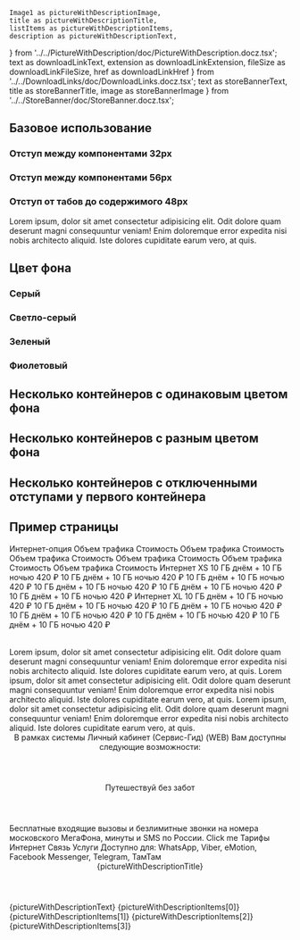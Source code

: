     Image1 as pictureWithDescriptionImage,
    title as pictureWithDescriptionTitle,
    listItems as pictureWithDescriptionItems,
    description as pictureWithDescriptionText,
} from '../../PictureWithDescription/doc/PictureWithDescription.docz.tsx';
    text as downloadLinkText,
    extension as downloadLinkExtension,
    fileSize as downloadLinkFileSize,
    href as downloadLinkHref
} from '../../DownloadLinks/doc/DownloadLinks.docz.tsx';
    text as storeBannerText,
    title as storeBannerTitle,
    image as storeBannerImage
} from '../../StoreBanner/doc/StoreBanner.docz.tsx';

## Базовое использование

### Отступ между компонентами 32px

<Playground>
    <Container>
        <TitleDescriptionBox
            title="Интернет"
            description="При подключении тарифа на вашем счёте должна быть сумма, достаточная для списания абонентской платы за месяц и дополнительных услуг, указанных в заявке."
            hAlign="center"
        />
        <ButtonLinkBox
            buttonTitle="Кнопка"
            buttonUrl="#"
            hAlign="center"
        />
    </Container>
</Playground>

### Отступ между компонентами 56px

<Playground>
    <Container >
        <TitleDescriptionBox
            title="Интернет"
            description="При подключении тарифа на вашем счёте должна быть сумма, достаточная для списания абонентской платы за месяц и дополнительных услуг, указанных в заявке."
            hAlign="center"
        />
        <BenefitsIcons
            items={benefitsIconsContent}
            iconPosition="center-top"
        />
    </Container>
</Playground>

### Отступ от табов до содержимого 48px

<Playground>
    <Container>
        <TabsBox>
            <TabBox title="Таб 1">
                <BenefitsPictures
                    items={threeItemsBenefitsPictures}
                />
            </TabBox>
            <TabBox title="Таб 2">
                <BenefitsIcons
                    items={benefitsIconsContent}
                    iconPosition="center-top"
                />
                <AccordionBox title="Accordion title" hCenterAlignWide>
                    <Paragraph>
                        Lorem ipsum, dolor sit amet consectetur adipisicing elit. Odit dolore quam deserunt magni consequuntur veniam!
                        Enim doloremque error expedita nisi nobis architecto aliquid. Iste dolores cupiditate earum vero, at quis.
                    </Paragraph>
                </AccordionBox>
            </TabBox>
        </TabsBox>
        <ButtonLinkBox
            buttonTitle="Кнопка"
            buttonUrl="#"
            hAlign="center"
        />
    </Container>
</Playground>


## Цвет фона

### Серый

<Playground>
    <Container backgroundColor="gray">
        <TitleDescriptionBox
            title="Интернет"
            description="При подключении тарифа на вашем счёте должна быть сумма, достаточная для списания абонентской платы за месяц и дополнительных услуг, указанных в заявке."
            hAlign="center"
        />
    </Container>
</Playground>

### Светло-серый

<Playground>
    <Container backgroundColor="light-gray">
        <TitleDescriptionBox
            title="Интернет"
            description="При подключении тарифа на вашем счёте должна быть сумма, достаточная для списания абонентской платы за месяц и дополнительных услуг, указанных в заявке."
            hAlign="center"
        />
    </Container>
</Playground>

### Зеленый

<Playground>
    <Container backgroundColor="green">
        <TitleDescriptionBox
            title="Интернет"
            description="При подключении тарифа на вашем счёте должна быть сумма, достаточная для списания абонентской платы за месяц и дополнительных услуг, указанных в заявке."
            hAlign="center"
        />
    </Container>
</Playground>

### Фиолетовый

<Playground>
    <Container backgroundColor="purple">
        <TitleDescriptionBox
            title="Интернет"
            description="При подключении тарифа на вашем счёте должна быть сумма, достаточная для списания абонентской платы за месяц и дополнительных услуг, указанных в заявке."
            hAlign="center"
            textColor="white"
        />
    </Container>
</Playground>

## Несколько контейнеров с одинаковым цветом фона

<Playground>
    <Container>
        <TitleDescriptionBox
            title="Интернет"
            description="При подключении тарифа на вашем счёте должна быть сумма, достаточная для списания абонентской платы за месяц и дополнительных услуг, указанных в заявке."
            hAlign="center"
        />
        <ButtonLinkBox
            buttonTitle="Кнопка"
            buttonUrl="#"
            hAlign="center"
        />
    </Container>
    <Container>
        <TitleDescriptionBox
            title="Интернет"
            description="При подключении тарифа на вашем счёте должна быть сумма, достаточная для списания абонентской платы за месяц и дополнительных услуг, указанных в заявке."
            hAlign="center"
        />
        <BenefitsIcons
            items={benefitsIconsContent}
            iconPosition="center-top"
        />
    </Container>
</Playground>

## Несколько контейнеров с разным цветом фона

<Playground>
    <Container>
        <TitleDescriptionBox
            title="Интернет"
            description="При подключении тарифа на вашем счёте должна быть сумма, достаточная для списания абонентской платы за месяц и дополнительных услуг, указанных в заявке."
            hAlign="center"
        />
        <ButtonLinkBox
            buttonTitle="Кнопка"
            buttonUrl="#"
            hAlign="center"
        />
    </Container>
    <Container backgroundColor="gray">
        <TitleDescriptionBox
            title="Интернет"
            description="При подключении тарифа на вашем счёте должна быть сумма, достаточная для списания абонентской платы за месяц и дополнительных услуг, указанных в заявке."
            hAlign="center"
        />
        <BenefitsIcons
            items={benefitsIconsContent}
            iconPosition="center-top"
        />
    </Container>
</Playground>

## Несколько контейнеров с отключенными отступами у первого контейнера

<Playground>
    <Container disablePaddingTop={true} disablePaddingBottom={true}>
        <TitleDescriptionBox
            title="Интернет"
            description="При подключении тарифа на вашем счёте должна быть сумма, достаточная для списания абонентской платы за месяц и дополнительных услуг, указанных в заявке."
            hAlign="center"
        />
        <ButtonLinkBox
            buttonTitle="Кнопка"
            buttonUrl="#"
            hAlign="center"
        />
    </Container>
    <Container>
        <TitleDescriptionBox
            title="Интернет"
            description="При подключении тарифа на вашем счёте должна быть сумма, достаточная для списания абонентской платы за месяц и дополнительных услуг, указанных в заявке."
            hAlign="center"
        />
        <BenefitsIcons
            items={benefitsIconsContent}
            iconPosition="center-top"
        />
    </Container>
</Playground>

## Пример страницы
<Playground>
    <Container>
        <VideoBanner videoType='video' videoSrc={videoBannerVideo} imageMobile={videoBannerImage} imageTablet={videoBannerImage} />
    </Container>
    <Container>
        <TitleDescriptionBox
            title="Интернет"
            description="При подключении тарифа на вашем счёте должна быть сумма, достаточная для списания абонентской платы за месяц и дополнительных услуг, указанных в заявке."
            hAlign="center"
        />
        <BenefitsIcons
            items={benefitsIconsContent}
            iconPosition="center-top"
        />
        <BenefitsPictures
            items={threeItemsBenefitsPictures}
        />
        <CardsBox>
            <Card title={cardTitle} text={cardText} button={cardButton} link={cardLink} imageSrc={cardImg} />
            <Card title={cardTitle} text={cardText} button={cardButton} link={cardLink} imageSrc={cardImg} />
        </CardsBox>
        <CarouselBox>
            <Card title={cardTitle} text={cardText} />
            <Card title={cardTitle} text={cardText} />
            <Card title={cardTitle} text={cardText} />
            <Card title={cardTitle} text={cardText} />
            <Card title={cardTitle} text={cardText} />
            <Card title={cardTitle} text={cardText} />
        </CarouselBox>
        <VideoBlock
            content={videoBlockContent}
            videoSrc={video}
        />
        <TabsBox>
            <TabBox title="Таб 1">
                <BenefitsPictures
                    items={threeItemsBenefitsPictures}
                />
            </TabBox>
            <TabBox title="Таб 2">
                <BenefitsPictures
                    hAlign="center"
                    items={twoItemsBenefitsPictures}
                />
            </TabBox>
        </TabsBox>
    </Container>
    <Container>
        <Partners items={partnersContent} />
        <Instructions title="Как подписаться" instructionItems={instructionsItems} />
        <Property items={[{title: ['Интернет не на все сервисы'], description: [{value: ['Boom, Yandex.Музыка, Zvooq, ВКонтакте Музыка']}] }]}/>
        <Property items={[{title: ['Интернет не на все сервисы'], description: [{value: ['Boom, Yandex.Музыка, Zvooq, ВКонтакте Музыка']}] }]}/>
        <Table fixColumn>
            <TableRow head>
                <TableCell>Интернет-опция</TableCell>
                <TableCell>Объем трафика</TableCell>
                <TableCell>Стоимость</TableCell>
                <TableCell>Объем трафика</TableCell>
                <TableCell>Стоимость</TableCell>
                <TableCell>Объем трафика</TableCell>
                <TableCell>Стоимость</TableCell>
                <TableCell>Объем трафика</TableCell>
                <TableCell>Стоимость</TableCell>
                <TableCell>Объем трафика</TableCell>
                <TableCell>Стоимость</TableCell>
                <TableCell>Объем трафика</TableCell>
                <TableCell>Стоимость</TableCell>
            </TableRow>
            <TableRow>
                <TableCell>Интернет XS</TableCell>
                <TableCell>10 ГБ днём + 10 ГБ ночью</TableCell>
                <TableCell>420 ₽</TableCell>
                <TableCell>10 ГБ днём + 10 ГБ ночью</TableCell>
                <TableCell>420 ₽</TableCell>
                <TableCell>10 ГБ днём + 10 ГБ ночью</TableCell>
                <TableCell>420 ₽</TableCell>
                <TableCell>10 ГБ днём + 10 ГБ ночью</TableCell>
                <TableCell>420 ₽</TableCell>
                <TableCell>10 ГБ днём + 10 ГБ ночью</TableCell>
                <TableCell>420 ₽</TableCell>
                <TableCell>10 ГБ днём + 10 ГБ ночью</TableCell>
                <TableCell>420 ₽</TableCell>
            </TableRow>
            <TableRow>
                <TableCell>Интернет XL</TableCell>
                <TableCell>10 ГБ днём + 10 ГБ ночью</TableCell>
                <TableCell>420 ₽</TableCell>
                <TableCell>10 ГБ днём + 10 ГБ ночью</TableCell>
                <TableCell>420 ₽</TableCell>
                <TableCell>10 ГБ днём + 10 ГБ ночью</TableCell>
                <TableCell>420 ₽</TableCell>
                <TableCell>10 ГБ днём + 10 ГБ ночью</TableCell>
                <TableCell>420 ₽</TableCell>
                <TableCell>10 ГБ днём + 10 ГБ ночью</TableCell>
                <TableCell>420 ₽</TableCell>
                <TableCell>10 ГБ днём + 10 ГБ ночью</TableCell>
                <TableCell>420 ₽</TableCell>
            </TableRow>
        </Table>
        <AccordionBox title="Accordion title" hCenterAlignWide>
            <Paragraph>
                Lorem ipsum, dolor sit amet consectetur adipisicing elit. Odit dolore quam deserunt magni consequuntur veniam!
                Enim doloremque error expedita nisi nobis architecto aliquid. Iste dolores cupiditate earum vero, at quis.
            </Paragraph>
        </AccordionBox>
        <AccordionBox title="Accordion title" hCenterAlignWide>
            <Paragraph>
                Lorem ipsum, dolor sit amet consectetur adipisicing elit. Odit dolore quam deserunt magni consequuntur veniam!
                Enim doloremque error expedita nisi nobis architecto aliquid. Iste dolores cupiditate earum vero, at quis.
            </Paragraph>
        </AccordionBox>
        <AccordionBox title="Accordion title" hCenterAlignWide>
            <Paragraph>
                Lorem ipsum, dolor sit amet consectetur adipisicing elit. Odit dolore quam deserunt magni consequuntur veniam!
                Enim doloremque error expedita nisi nobis architecto aliquid. Iste dolores cupiditate earum vero, at quis.
            </Paragraph>
        </AccordionBox>
        <ButtonLinkBox
            buttonTitle="Кнопка"
            buttonUrl="#"
            linkTitle="Ссылка"
            linkUrl="#"
            hAlign="center"
        />
    </Container>
    <Container>
        <TextBox>
            <Header as="h3" margin>В рамках системы Личный кабинет (Сервис-Гид) (WEB) Вам доступны следующие возможности:</Header>
            <Header as="h5" margin>Путешествуй без забот</Header>
            <Paragraph>
                Бесплатные входящие вызовы и безлимитные звонки на номера московского МегаФона, минуты и SMS по России.
                <Link href="https://megafon.ru">Click me</Link>
            </Paragraph>
            <List>
                <ListItem>Тарифы</ListItem>
                <ListItem>Интернет</ListItem>
                <ListItem>Связь</ListItem>
                <ListItem>Услуги</ListItem>
            </List>
            <Paragraph size="small">
                Доступно для: WhatsApp, Viber, eMotion, Facebook Messenger, Telegram, ТамТам
            </Paragraph>
        </TextBox>
        <PictureWithDescription pictureUrl={pictureWithDescriptionImage}>
            <Header as='h3' margin>{pictureWithDescriptionTitle}</Header>
            <Paragraph>{pictureWithDescriptionText}</Paragraph>
            <List>
                <ListItem>{pictureWithDescriptionItems[0]}</ListItem>
                <ListItem>{pictureWithDescriptionItems[1]}</ListItem>
                <ListItem>{pictureWithDescriptionItems[2]}</ListItem>
                <ListItem>{pictureWithDescriptionItems[3]}</ListItem>
            </List>
        </PictureWithDescription>
        <DownloadLinks>
            <DownloadLink href={downloadLinkHref} text={downloadLinkText} extension={downloadLinkExtension} fileSize={downloadLinkFileSize} />
            <DownloadLink href={downloadLinkHref} text={downloadLinkText} extension={downloadLinkExtension} fileSize={downloadLinkFileSize} />
            <DownloadLink href={downloadLinkHref} text={downloadLinkText} extension={downloadLinkExtension} fileSize={downloadLinkFileSize} />
            <DownloadLink href={downloadLinkHref} text={downloadLinkText} extension={downloadLinkExtension} fileSize={downloadLinkFileSize} />
        </DownloadLinks>
    </Container>
    <Container>
        <StoreBanner
            title={storeBannerTitle}
            text={storeBannerText}
            linkApple="#"
            linkGoogle="#"
            imageSrc={storeBannerImage}
            deviceMask="android"
        />
    </Container>
    <Container>
        <ButtonBanner
            title="Сложность с выбором тарифа?"
            text="Наши консультанты помогут подобрать нужный тариф и ответят на все интересующие вас вопросы."
            buttonText="Заказать консультацию"
        />
    </Container>
    <Container>
        <Steps title='Как подписаться'>
            <StepsItem index={1} text="Авторизуйтесь на сайте сервиса <a href=#>special.megafon.ru</a>, перейдите в магазин и добавьте покупки в корзину" />
            <StepsItem index={2} text="Выберите любой тариф из линейки <b>«Включайся!»</b>, которым хотите пользоваться со скидкой 50% на абонентскую плату." />
            <StepsItem index={3} text="Оформите заказ и оплатите его удобным способом: онлайн или при получении" />
            <StepsItem index={4} text="Позвоните первому свободному врачу или запишитесь на онлайн-консультацию к конкретному специалисту" />
            <StepsItem index={5} text="Позвоните первому свободному врачу или запишитесь на онлайн-консультацию к конкретному специалисту" />
        </Steps>
    </Container>
</Playground>
